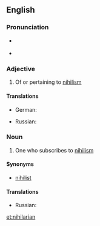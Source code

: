 {{also|Nihilarian}}
==English==

===Pronunciation===
* {{a|UK}} {{IPA|/naɪˈhɪ.leə(ɹ).i.ən/|lang=en}}
* {{hyphenation|ni|hi|la|ri|an|lang=en}}
{{rfap|lang=en}}

===Adjective===
{{en-adj}}

# Of or pertaining to [[nihilism]]

====Translations====
{{trans-top|of or pertaining to nihilism}}
* German: {{t|de|nihilistisch}}
{{trans-mid}}
* Russian: {{t|ru|нигилисти́ческий}}
{{trans-bottom}}

===Noun===
{{en-noun}}

# One who subscribes to [[nihilism]]

====Synonyms====
* [[nihilist]]

====Translations====
{{trans-top|one who subscribes to nihilism}}
* Russian: {{t|ru|нигили́ст}}
{{trans-mid}}
{{trans-bottom}}

[[et:nihilarian]]
